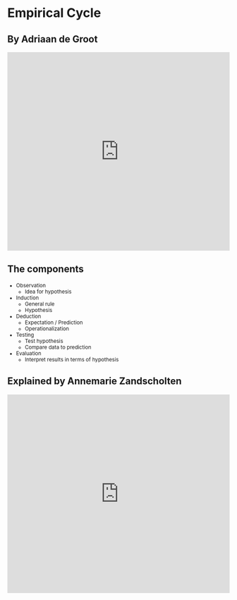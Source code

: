 # Empirical Cycle {.section}

## By Adriaan de Groot

<iframe style="height:450px; width:100%;" id="iframe_container" frameborder="0" webkitallowfullscreen="" mozallowfullscreen="" allowfullscreen="" src="https://prezi.com/embed/bpjkj8bz_kja/?bgcolor=ffffff&amp;lock_to_path=0&amp;autoplay=0&amp;autohide_ctrls=0&amp;landing_data=bHVZZmNaNDBIWnNjdEVENDRhZDFNZGNIUE43MHdLNWpsdFJLb2ZHanI5a2svK0VieFZlK1cxOTFvS1ZwWVVBNFZRPT0&amp;landing_sign=T515ue0i-w4c7Sok6m5LPjV9-MucmIMETU_ItCafgr8"></iframe>

## The components {.smaller}

<small>

* Observation
    * Idea for hypothesis
* Induction
    * General rule
    * Hypothesis
* Deduction
    * Expectation / Prediction
    * Operationalization
* Testing
    * Test hypothesis
    * Compare data to prediction
* Evaluation
    * Interpret results in terms of hypothesis

</small>

## Explained by Annemarie Zandscholten

<iframe style="height:450px; width:100%;"  src="https://www.youtube.com/embed/D8N1I-FmMvU?rel=0&amp;controls=1" frameborder="0" allowfullscreen></iframe>